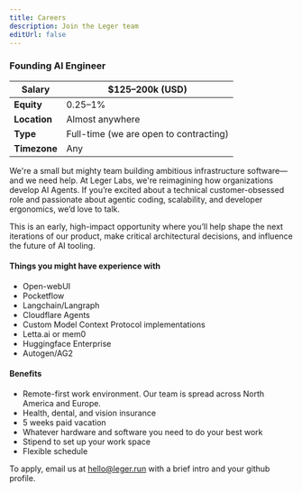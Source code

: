 ```yaml
---
title: Careers
description: Join the Leger team
editUrl: false
---
```



<Article title="Careers at Leger">

### Founding AI Engineer

| **Salary** | $125–200k (USD) |
|------------|-----------------|
| **Equity** | 0.25–1%         |
| **Location** | Almost anywhere |
| **Type** | Full-time (we are open to contracting) |
| **Timezone** | Any             |

We're a small but mighty team building ambitious infrastructure software—and we need help. At Leger Labs, we're reimagining how organizations develop AI Agents. If you’re excited about a technical customer-obsessed role and passionate about agentic coding, scalability, and developer ergonomics, we’d love to talk.

This is an early, high-impact opportunity where you’ll help shape the next iterations of our product, make critical architectural decisions, and influence the future of AI tooling.

#### Things you might have experience with

- Open-webUI 
- Pocketflow
- Langchain/Langraph
- Cloudflare Agents
- Custom Model Context Protocol implementations
- Letta.ai or mem0 
- Huggingface Enterprise
- Autogen/AG2

#### Benefits

- Remote-first work environment. Our team is spread across North America and Europe.
- Health, dental, and vision insurance
- 5 weeks paid vacation
- Whatever hardware and software you need to do your best work
- Stipend to set up your work space
- Flexible schedule

To apply, email us at [hello@leger.run](mailto:hello@leger.run) with a brief intro and your github profile.

</Article>

